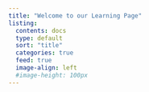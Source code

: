 ```yaml
---
title: "Welcome to our Learning Page"
listing: 
  contents: docs
  type: default
  sort: "title" 
  categories: true
  feed: true
  image-align: left
  #image-height: 100px
---
```



